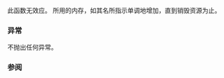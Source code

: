 {{cpp/memory/monotonic_buffer_resource/title|do_deallocate}}
{{cpp/memory/monotonic_buffer_resource/navbar}}
{{ddcl|since=c++17 |1=
virtual void do_deallocate( void* p, std::size_t bytes, std::size_t alignment );
}}

此函数无效应。{{rlpt|/|monotonic_buffer_resource}} 所用的内存，如其名所指示单调地增加，直到销毁资源为止。

=== 异常 ===
不抛出任何异常。

=== 参阅 ===
{{dsc begin}}
{{dsc inc| cpp/memory/memory_resource/dsc deallocate}}
{{dsc inc| cpp/memory/memory_resource/dsc do_deallocate}}
{{dsc end}}

{{langlinks|en|es|ja|ru}}
